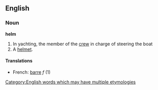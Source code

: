 ==English==
===Noun===
'''helm'''

#In yachting, the member of the [[crew]] in charge of steering the boat
#A [[helmet]].

====Translations====
*French: [[barre]] ''f'' (1)

[[Category:English words which may have multiple etymologies]]